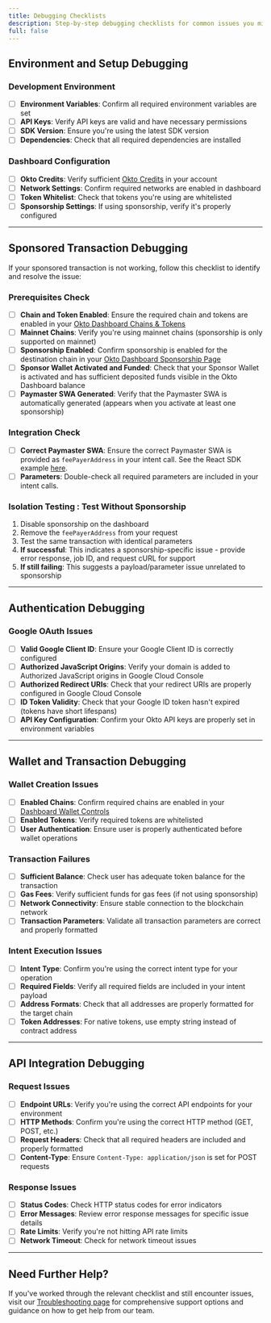 ```yaml
---
title: Debugging Checklists
description: Step-by-step debugging checklists for common issues you might encounter while integrating with Okto.
full: false
---
```



<AIMarkdownComponent isIndex={false} />

## Environment and Setup Debugging

### Development Environment

- [ ] **Environment Variables**: Confirm all required environment variables are set
- [ ] **API Keys**: Verify API keys are valid and have necessary permissions
- [ ] **SDK Version**: Ensure you're using the latest SDK version
- [ ] **Dependencies**: Check that all required dependencies are installed

### Dashboard Configuration

- [ ] **Okto Credits**: Verify sufficient [Okto Credits](/docs/developer-admin-dashboard/okto-faucet) in your account
- [ ] **Network Settings**: Confirm required networks are enabled in dashboard
- [ ] **Token Whitelist**: Check that tokens you're using are whitelisted
- [ ] **Sponsorship Settings**: If using sponsorship, verify it's properly configured

---

## Sponsored Transaction Debugging

If your sponsored transaction is not working, follow this checklist to identify and resolve the issue:

### Prerequisites Check

- [ ] **Chain and Token Enabled**: Ensure the required chain and tokens are enabled in your [Okto Dashboard Chains & Tokens](/docs/developer-admin-dashboard/wallet-control)
- [ ] **Mainnet Chains**: Verify you're using mainnet chains (sponsorship is only supported on mainnet)
- [ ] **Sponsorship Enabled**: Confirm sponsorship is enabled for the destination chain in your [Okto Dashboard Sponsorship Page](/docs/developer-admin-dashboard/sponsorship)
- [ ] **Sponsor Wallet Activated and Funded**: Check that your Sponsor Wallet is activated and has sufficient deposited funds visible in the Okto Dashboard balance
- [ ] **Paymaster SWA Generated**: Verify that the Paymaster SWA is automatically generated (appears when you activate at least one sponsorship)

### Integration Check

- [ ] **Correct Paymaster SWA**: Ensure the correct Paymaster SWA is provided as `feePayerAddress` in your intent call. See the React SDK example [here](/docs/react-sdk/tokenTransfer#example).
- [ ] **Parameters**: Double-check all required parameters are included in your intent calls. 

### Isolation Testing : Test Without Sponsorship
  1. Disable sponsorship on the dashboard
  2. Remove the `feePayerAddress` from your request
  3. Test the same transaction with identical parameters
  4. **If successful**: This indicates a sponsorship-specific issue - provide error response, job ID, and request cURL for support
  5. **If still failing**: This suggests a payload/parameter issue unrelated to sponsorship

---

## Authentication Debugging

### Google OAuth Issues

- [ ] **Valid Google Client ID**: Ensure your Google Client ID is correctly configured
- [ ] **Authorized JavaScript Origins**: Verify your domain is added to Authorized JavaScript origins in Google Cloud Console
- [ ] **Authorized Redirect URIs**: Check that your redirect URIs are properly configured in Google Cloud Console
- [ ] **ID Token Validity**: Check that your Google ID token hasn't expired (tokens have short lifespans)
- [ ] **API Key Configuration**: Confirm your Okto API keys are properly set in environment variables

---

## Wallet and Transaction Debugging

### Wallet Creation Issues

- [ ] **Enabled Chains**: Confirm required chains are enabled in your [Dashboard Wallet Controls](/docs/developer-admin-dashboard/wallet-control)
- [ ] **Enabled Tokens**: Verify required tokens are whitelisted
- [ ] **User Authentication**: Ensure user is properly authenticated before wallet operations

### Transaction Failures

- [ ] **Sufficient Balance**: Check user has adequate token balance for the transaction
- [ ] **Gas Fees**: Verify sufficient funds for gas fees (if not using sponsorship)
- [ ] **Network Connectivity**: Ensure stable connection to the blockchain network
- [ ] **Transaction Parameters**: Validate all transaction parameters are correct and properly formatted

### Intent Execution Issues

- [ ] **Intent Type**: Confirm you're using the correct intent type for your operation
- [ ] **Required Fields**: Verify all required fields are included in your intent payload
- [ ] **Address Formats**: Check that all addresses are properly formatted for the target chain
- [ ] **Token Addresses**: For native tokens, use empty string instead of contract address

---

## API Integration Debugging

### Request Issues

- [ ] **Endpoint URLs**: Verify you're using the correct API endpoints for your environment
- [ ] **HTTP Methods**: Confirm you're using the correct HTTP method (GET, POST, etc.)
- [ ] **Request Headers**: Check that all required headers are included and properly formatted
- [ ] **Content-Type**: Ensure `Content-Type: application/json` is set for POST requests

### Response Issues

- [ ] **Status Codes**: Check HTTP status codes for error indicators
- [ ] **Error Messages**: Review error response messages for specific issue details
- [ ] **Rate Limits**: Verify you're not hitting API rate limits
- [ ] **Network Timeout**: Check for network timeout issues

---

## Need Further Help?

If you've worked through the relevant checklist and still encounter issues, visit our [Troubleshooting page](./troubleshooting) for comprehensive support options and guidance on how to get help from our team.

